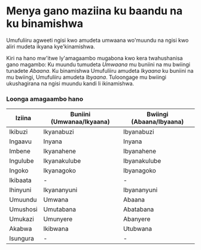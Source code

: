 # Menya gano maziina ku baandu na ku binamishwa

Umufuliiru agweeti ngisi kwo amudeta umwaana wo'muundu na ngisi kwo aliri mudeta ikyana kye'kinamishwa.

Kiri na hano mw'itwe ly'amagaambo mugabona kwo kera twahushanisa gano magambo: Ku muundu tumudeta _Umwaana_ mu buniini na mu bwiingi tunadete _Abaana_. Ku binamishwa Umufuliiru amudeta _Ikyaana_ ku buniini na mu bwiingi, Umufuliiru amudeta _Ibyaana_. Tuloongage mu bwiingi ukushagirana na ngisi muundu kandi li ikinamishwa.

### Loonga amagaambo hano

| Iziina   | Buniini (Umwanaa/Ikyaana) | Bwiingi (Abaana/Ibyaana) |
| -------- | ------------------------- | ------------------------ |
| Ikibuzi  | Ikyanabuzi                | Ibyanabuzi               |
| Ingaavu  | Inyana                    | Inyana                   |
| Imbene   | Ikyanahene                | Ibyanahene               |
| Ingulube | Ikyanakulube              | Ibyanakulube             |
| Ingoko   | Ikyanagoko                | Ibyanagoko               |
| Ikibaata | -                         | -                        |
| Ihinyuni | Ikyananyuni               | Ibyananyuni              |
| Umuundu  | Umwana                    | Abaana                   |
| Umushosi | Umutabana                 | Abatabana                |
| Umukazi  | Umunyere                  | Abanyere                 |
| Akabwa   | Ikibwana                  | Utubwana                 |
| Isungura | -                         | -                        |

